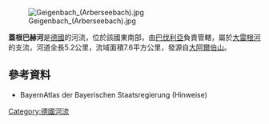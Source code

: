 {{No footnotes|time=2020-12-06T04:30:50+00:00}}
{{Coord|49.09051|N|13.19731|E|display=title}}
[[Image:Geigenbach_(Arberseebach).jpg|right]]

'''蓋根巴赫河'''是[[德國|德國]]的河流，位於該國東南部，由[[巴伐利亞|巴伐利亞]]負責管轄，屬於[[大雷根河|大雷根河]]的支流，河道全長5.2公里，流域面積7.6平方公里，發源自[[大阿爾伯山|大阿爾伯山]]。

==參考資料==
* BayernAtlas der Bayerischen Staatsregierung (Hinweise)

{{Germany-geo-stub}}
[[Category:德國河流|Category:德國河流]]